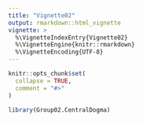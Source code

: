```yaml
---
title: "Vignette02"
output: rmarkdown::html_vignette
vignette: >
  %\VignetteIndexEntry{Vignette02}
  %\VignetteEngine{knitr::rmarkdown}
  %\VignetteEncoding{UTF-8}
---
```


```r
knitr::opts_chunk$set(
  collapse = TRUE,
  comment = "#>"
)
```

```r
library(Group02.CentralDogma)
```
